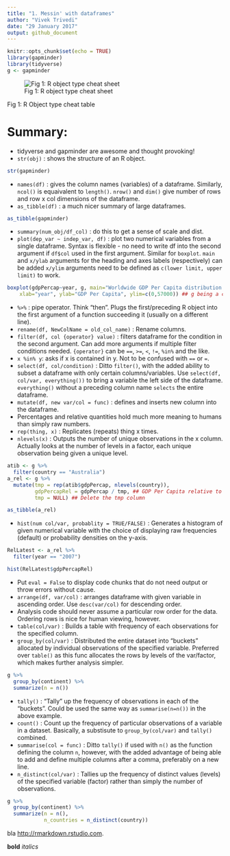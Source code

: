 ```yaml
---
title: "1. Messin' with dataframes"
author: "Vivek Trivedi"
date: "29 January 2017"
output: github_document
---
```


```r
knitr::opts_chunk$set(echo = TRUE)
library(gapminder)
library(tidyverse)
g <- gapminder
```

![Fig 1: R object type cheat sheet](fig_1.PNG)

Fig 1: R Object type cheat table

# Summary:

* tidyverse and gapminder are awesome and thought provoking!
* `str(obj)` : shows the structure of an R object.
```r
str(gapminder)
```

* `names(df)` : gives the column names (variables) of a dataframe. Similarly, `ncol()` is equaivalent to `length()`. `nrow()` and `dim()` give number of rows and row x col dimensions of the dataframe. 
* `as_tibble(df)` : a much nicer summary of large dataframes.
```r
as_tibble(gapminder)
```

* `summary(num_obj/df_col)` : do this to get a sense of scale and dist.
* `plot(dep_var ~ indep_var, df)` : plot two numerical variables from a single dataframe. Syntax is flexible - no need to write df into the second argument if `df$col` used in the first argument. Similar for `boxplot`. `main` and `x/ylab` arguments for the heading and axes labels (respectively) can be added `x/ylim` arguments need to be defined as `c(lower limit, upper limit)` to work. 
```r
boxplot(gdpPercap~year, g, main="Worldwide GDP Per Capita distribution in 55 years (1952-2007)", 
  	xlab="year", ylab="GDP Per Capita", ylim=c(0,57000)) ## g being a copy of the gapminder dataset.
```

* `%>%` : pipe operator. Think "then". Plugs the first/preceding R object into the first argument of a function succeeding it (usually on a different line).
* `rename(df, NewColName = old_col_name)` : Rename columns. 
* `filter(df, col {operator} value)` : filters dataframe for the condition in the second argument. Can add more arguments if multiple filter conditions needed. `{operator}` can be `==`, `>=`, `<`, `!=`, `%in%` and the like.
* `x %in% y`: asks if x is contained in y. Not to be confused with `==` or `=`.
* `select(df, col/condition)` : Ditto `filter()`, with the added ability to subset a dataframe with only certain columns/variables. Use `select(df, col/var, everything())` to bring a variable the left side of the dataframe. `everything()` without a preceding column name `selects` the entire dataframe.
* `mutate(df, new var/col = func)` : defines and inserts new column into the dataframe.
* Percentages and relative quantities hold much more meaning to humans than simply raw numbers.
* `rep(thing, x)` : Replicates (repeats) thing x times.
* `nlevels(x)` : Outputs the number of unique observations in the x column. Actually looks at the number of levels in a factor, each unique observation being given a unique level.
```r
atib <- g %>%
  filter(country == "Australia")
a_rel <- g %>%
  mutate(tmp = rep(atib$gdpPercap, nlevels(country)),
         gdpPercapRel = gdpPercap / tmp, ## GDP Per Capita relative to Australia
         tmp = NULL) ## Delete the tmp column

as_tibble(a_rel)
```

* `hist(num col/var, probablity = TRUE/FALSE)` : Generates a histogram of given numerical variable with the choice of displaying raw frequencies (default) or probability densities on the y-axis.
```r
RelLatest <- a_rel %>%
  filter(year == "2007")

hist(RelLatest$gdpPercapRel)
```

* Put `eval = False` to display code chunks that do not need output or throw errors without cause.
* `arrange(df, var/col)` : arranges dataframe with given variable in ascending order. Use `desc(var/col)` for descending order.
* Analysis code should never assume a particular row order for the data. Ordering rows is nice for human viewing, however.
* `table(col/var)` : Builds a table with frequency of each observations for the specified column.
* `group_by(col/var)` : Distributed the entire dataset into "buckets" allocated by individual observations of the specified variable. Preferred over `table()` as this func allocates the rows by levels of the var/factor, which makes further analysis simpler.
``` r
g %>%
  group_by(continent) %>%
  summarize(n = n())
```

* `tally()` : "Tally" up the frequency of observations in each of the "buckets". Could be used the same way as `summarise(n=n())` in the above example.
* `count()` : Count up the frequency of particular observations of a variable in a dataset. Basically, a substisute to `group_by(col/var)` and `tally()` combined.
* `summarise(col = func)` : Ditto `tally()` if used with `n()` as the function defining the column `n`, however, with the added advantage of being able to add and define multiple columns after a comma, preferably on a new line.
* `n_distinct(col/var)` : Tallies up the frequency of distinct values (levels) of the specified variable (factor) rather than simply the number of observations.
``` r
g %>%
  group_by(continent) %>%
  summarize(n = n(),
            n_countries = n_distinct(country))
```

bla
<http://rmarkdown.rstudio.com>.

**bold** *italics*